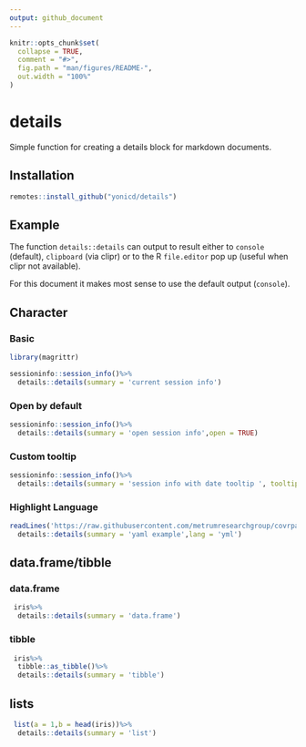 ```yaml
---
output: github_document
---
```


<!-- README.md is generated from README.Rmd. Please edit that file -->

```r
knitr::opts_chunk$set(
  collapse = TRUE,
  comment = "#>",
  fig.path = "man/figures/README-",
  out.width = "100%"
)
```
# details

Simple function for creating a details block for markdown documents.

## Installation

``` r
remotes::install_github("yonicd/details")
```

## Example

The function `details::details` can output to result either to `console` (default), `clipboard` (via clipr) or to the R `file.editor` pop up (useful when clipr not available).

For this document it makes most sense to use the default output (`console`).

## Character

### Basic

```r
library(magrittr)

sessioninfo::session_info()%>%
  details::details(summary = 'current session info')
```

### Open by default

```r
sessioninfo::session_info()%>%
  details::details(summary = 'open session info',open = TRUE)
```

### Custom tooltip

```r
sessioninfo::session_info()%>%
  details::details(summary = 'session info with date tooltip ', tooltip = Sys.Date())
```

### Highlight Language

```r

readLines('https://raw.githubusercontent.com/metrumresearchgroup/covrpage/master/_pkgdown.yml')%>%
  details::details(summary = 'yaml example',lang = 'yml')
```

## data.frame/tibble

### data.frame

```r
 iris%>%
  details::details(summary = 'data.frame')
```

### tibble

```r
 iris%>%
  tibble::as_tibble()%>%
  details::details(summary = 'tibble')
```

## lists

```r
 list(a = 1,b = head(iris))%>%
  details::details(summary = 'list')
```

